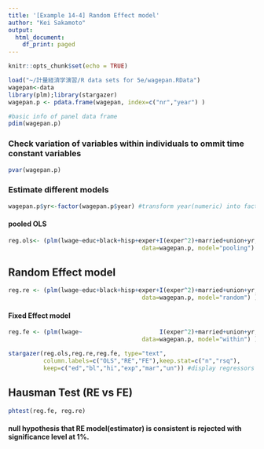 ```yaml
---
title: '[Example 14-4] Random Effect model'
author: "Kei Sakamoto"
output:
  html_document:
    df_print: paged
---
```


```r
knitr::opts_chunk$set(echo = TRUE)
```

```r
load("~/計量経済学演習/R data sets for 5e/wagepan.RData")
wagepan<-data
library(plm);library(stargazer)
wagepan.p <- pdata.frame(wagepan, index=c("nr","year") )
```

```r
#basic info of panel data frame
pdim(wagepan.p)
```

### Check variation of variables within individuals to ommit time constant variables
```r
pvar(wagepan.p)
```

### Estimate different models
```r
wagepan.p$yr<-factor(wagepan.p$year) #transform year(numeric) into factors

```

#### pooled OLS
```r
reg.ols<- (plm(lwage~educ+black+hisp+exper+I(exper^2)+married+union+yr, 
                                      data=wagepan.p, model="pooling") )
```

## Random Effect model
```r
reg.re <- (plm(lwage~educ+black+hisp+exper+I(exper^2)+married+union+yr, 
                                      data=wagepan.p, model="random") )
```

#### Fixed Effect model
```r
reg.fe <- (plm(lwage~                      I(exper^2)+married+union+yr, 
                                      data=wagepan.p, model="within") )
```


```r
stargazer(reg.ols,reg.re,reg.fe, type="text", 
          column.labels=c("OLS","RE","FE"),keep.stat=c("n","rsq"),
          keep=c("ed","bl","hi","exp","mar","un")) #display regressors except year dummy
```

## Hausman Test (RE vs FE)
```r
phtest(reg.fe, reg.re)
```

#### null hypothesis that RE model(estimator) is consistent is rejected with significance level at 1%.
